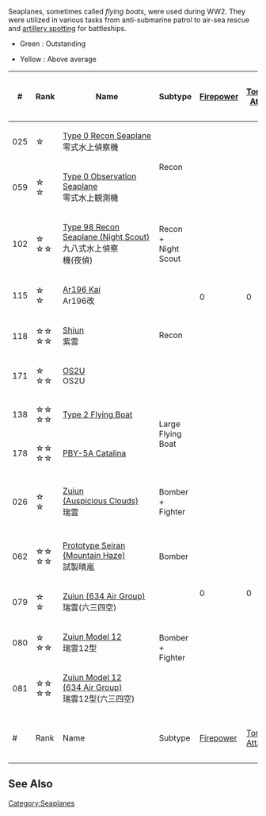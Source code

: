 Seaplanes, sometimes called ''flying boats'', were used during WW2. They were utilized in various tasks from anti-submarine patrol to air-sea rescue and [[Combat/Artillery Spotting|artillery spotting]] for battleships.
*Green : Outstanding

*Yellow : Above average
{| class="wikitable" style="text-align: center;"
|-
!#
!Rank
!Name
!Subtype
![[file:icon_Gun.png|Firepower]]
![[file:icon_Torpedo.png|Torpedo Attack]]
![[file:icon_Dive.png|Dive Bomber Attack]]
![[file:icon_AA.png|Anti-Air]]
![[file:icon_ASW.png|Anti-Submarine]]
![[file:icon_LOS.png|View Range]]
![[file:icon_Hit.png|Accuracy]]
![[file:icon_Range.png|Combat Radius]]
![[File:Icon Evasion.png|Evasion]]
!Classes
!Craftable
!Notes
|-
| 025
| ☆
| style="white-space:nowrap;text-align:left;" |[[Type 0 Recon Seaplane]]<br />{{Seaplane}}零式水上偵察機
| rowspan="2" |Recon
| rowspan="8" |0
| rowspan="8" |0
| rowspan="2" |1
| 1
| 2
| 5
| 1
| 7
| rowspan="5" |0
| rowspan="6" |CL, CA(V), BB(V), AV, SSV
| rowspan="2" |Yes
| 
|-
| 059
| ☆<br />☆
| style="white-space:nowrap;text-align:left;" |[[Type 0 Observation Seaplane|Type 0 Observation<br />Seaplane]]<br />{{Seaplane}}零式水上観測機
| style="background-color: gold;" |2
| 4
| style="background-color: gold;" |6
| style="background-color: lime;" |2
| 3
| style="text-align:left;" |[[:Category:Yamato Class|Yamato-class]] stock equipment.
|-
| 102
| ☆<br />☆☆
| style="white-space:nowrap;text-align:left;" |[[Type 98 Recon Seaplane (Night Scout)|Type 98 Recon<br />Seaplane (Night Scout)]]<br />{{Seaplane}}九八式水上偵察<br />機(夜偵)
| Recon<br />+<br />Night Scout
| 0
| 0
| 1
| 3
| 1
| 6
| rowspan="6" |No
| style="text-align:left;" |[[Sendai|Sendai Kai Ni]] stock equipment.
|-
| 115
| ☆<br />☆
| style="white-space:nowrap;text-align:left;" |[[Ar196 Kai]]<br />{{Seaplane}}Ar196改
| rowspan="3" |Recon
| rowspan="3" |1
| 1
| style="background-color: gold;" |5
| 5
| style="background-color: lime;" |2
| 3
| style="text-align:left;" |[[Bismarck|Bismarck drei]] and [[Prinz Eugen]] stock equipment.
|-
| 118
| ☆☆<br />☆☆
| style="white-space:nowrap;text-align:left;" |[[Shiun]]<br />{{Seaplane}}紫雲
| 0
| 2
| style="background-color: lime;" |8
| 1
| 4
| style="text-align:left;" |September and October 2014 Ranking reward
|-
| 171
| ☆<br />☆☆
| style="white-space:nowrap;text-align:left;" |[[OS2U]]<br />{{Seaplane}}OS2U
| 1
| 1
| style="background-color: gold;" |6
| style="background-color: lime;" |2
| 3
| 1
| style="text-align:left;" |Stock equipment of [[Iowa Kai|Iowa]]
|-
| 138
| ☆☆<br />☆☆
| style="white-space:nowrap;text-align:left;" |[[Type 2 Flying Boat]]<br />{{LargeFlyingBoat}}{{lang|ja|二式大艇}}
| rowspan="2" | Large Flying Boat
| 0
| 0
| 1
| style="background-color: lime;" |12
| 1
| 20
| 0
| rowspan="2" | [[Akitsushima]] only 
| style="text-align:left;" | [[Akitsushima]] Kai stock equipment.
|-
| 178
| ☆☆<br />☆☆
| style="white-space:nowrap;text-align:left;" |[[PBY-5A Catalina]]<br />{{LargeFlyingBoat}}
| 0
| 0
| 2
| style="background-color: gold;" |9
| 2
| 10
| 0
| style="text-align:left;" | Quest reward from [[Quests#B88|B88]].
|-
| 026
| ☆<br />☆
| style="white-space:nowrap;text-align:left;" |[[Zuiun (Auspicious Clouds)|Zuiun <br />(Auspicious Clouds)]]<br />{{Seaplane}}瑞雲
| Bomber<br />+<br />Fighter
| rowspan="5" |0
| rowspan="5" |0
| 4
| style="background-color: gold;" |2
| 4
| rowspan="4" style="background-color: gold;" |6
| rowspan="5" |1
| 5
| rowspan="5" |0
| rowspan="5" |CAV, BBV, AV, SSV
| Yes
| style="text-align:left;" | Stock equipment of remodeled [[:Category:Ise Class|Ise-]] and<br/>[[:Category:Fusou Class|Fusou-class]] Aviation Battleships,<br/> remodeled [[:Category:Mogami Class|Mogami-class]] Aviation Cruisers and<br/>[[:Category:Chitose Class|Chitose-Class]] Seaplane Tenders (on their second remodel).
|-
| 062
| ☆☆<br />☆☆
| style="white-space:nowrap;text-align:left;" |[[Prototype Seiran (Mountain Haze)|Prototype Seiran<br />(Mountain Haze)]]<br />{{Seaplane}}試製晴嵐
| Bomber
| style="background-color: lime;" |11
| 0
| style="background-color: lime;" |6
| 4
| rowspan="4" |No
| style="text-align:left;" |August 2013 ranking and Christmas Event reward.<br />[[I-401|I-401 Kai]] stock equipment.
|-
| 079
| ☆<br />☆
| style="white-space:nowrap;text-align:left;" |[[Zuiun (634 Air Group)]]<br />{{Seaplane}}瑞雲(六三四空)
| rowspan="3" |Bomber<br />+<br />Fighter
| 6
| style="background-color: gold;" |2
| rowspan="2" style="background-color: gold;" |5
| rowspan="3"|5
| style="white-space: nowrap;text-align:left;" |Obtainable via quests [[Quests#D10|D10]] and [[Quests#D12|D12]].
[[Tone]] Kai Ni and [[Chikuma]] Kai Ni stock equipment
|-
| 080
| ☆<br />☆☆
| style="white-space:nowrap;text-align:left;" |[[Zuiun Model 12]]<br />{{Seaplane}}瑞雲12型
| 7
| rowspan="2" style="background-color: lime;" |3
| style="text-align:left;" |February 2014 ranking reward.<br />[[Fusou]] Kai Ni and [[Yamashiro]] Kai Ni stock equipment.
|-
| 081
| ☆☆<br />☆☆
| style="white-space:nowrap;text-align:left;" |[[Zuiun Model 12 (634 Air Group)|Zuiun Model 12<br />(634 Air Group)]]<br />{{Seaplane}}瑞雲12型(六三四空)
| style="background-color: gold;" |9
| style="background-color: lime;" |6
| style="background-color: lime;" |7
| style="text-align:left;" |March 2014 and January 2015 ranking reward.
|-
!#
!Rank
!Name
!Subtype
![[file:icon_Gun.png|Firepower]]
![[file:icon_Torpedo.png|Torpedo Attack]]
![[file:icon_Dive.png|Dive Bomber Attack]]
![[file:icon_AA.png|Anti-Air]]
![[file:icon_ASW.png|Anti-Submarine]]
![[file:icon_LOS.png|View Range]]
![[file:icon_Hit.png|Accuracy]]
![[file:icon_Range.png|Combat Radius]]
![[File:Icon Evasion.png|Evasion]]
!Classes
!Craftable
!Notes
|}
==See Also==
{{Equipmentlist}}
[[Category:Seaplanes]]